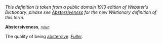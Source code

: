 ''This definition is taken from a public domain 1913 edition of Webster's Dictionary: please see [[Abstersiveness]] for the new Wiktionary definition of this term.''

'''Abstersiveness''', ''<code>[[noun (part of speech)|noun]]</code>''

The quality of being [[abstersive]]. ''[[Fuller (source)|Fuller]].''